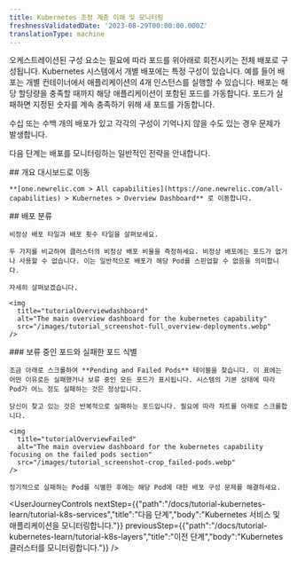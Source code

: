 ```yaml
---
title: Kubernetes 조정 계층 이해 및 모니터링
freshnessValidatedDate: '2023-08-29T00:00:00.000Z'
translationType: machine
---
```


오케스트레이션된 구성 요소는 필요에 따라 포드를 위아래로 회전시키는 전체 배포로 구성됩니다. Kubernetes 시스템에서 개별 배포에는 특정 구성이 있습니다. 예를 들어 배포는 개별 컨테이너에서 애플리케이션의 4개 인스턴스를 실행할 수 있습니다. 배포는 해당 할당량을 충족할 때까지 해당 애플리케이션이 포함된 포드를 가동합니다. 포드가 실패하면 지정된 숫자를 계속 충족하기 위해 새 포드를 가동합니다.

수십 또는 수백 개의 배포가 있고 각각의 구성이 기억나지 않을 수도 있는 경우 문제가 발생합니다.

다음 단계는 배포를 모니터링하는 일반적인 전략을 안내합니다.

<Steps>
  <Step>
    ## 개요 대시보드로 이동

    **[one.newrelic.com > All capabilities](https://one.newrelic.com/all-capabilities) > Kubernetes > Overview Dashboard** 로 이동합니다.
  </Step>

  <Step>
    ## 배포 분류

    비정상 배포 타일과 배포 횟수 타일을 살펴보세요.

    두 가지를 비교하여 클러스터의 비정상 배포 비율을 측정하세요. 비정상 배포에는 포드가 없거나 사용할 수 없습니다. 이는 일반적으로 배포가 해당 Pod를 스핀업할 수 없음을 의미합니다.

    자세히 살펴보겠습니다.

    <img
      title="tutorialOverviewdashboard"
      alt="The main overview dashboard for the kubernetes capability"
      src="/images/tutorial_screenshot-full_overview-deployments.webp"
    />
  </Step>

  <Step>
    ### 보류 중인 포드와 실패한 포드 식별

    조금 아래로 스크롤하여 **Pending and Failed Pods** 테이블을 찾습니다. 이 표에는 어떤 이유로든 실패했거나 보류 중인 모든 포드가 표시됩니다. 시스템의 기본 상태에 따라 Pod가 어느 정도 실패하는 것은 정상입니다.

    당신이 찾고 있는 것은 반복적으로 실패하는 포드입니다. 필요에 따라 차트를 아래로 스크롤합니다.

    <img
      title="tutorialOverviewFailed"
      alt="The main overview dashboard for the kubernetes capability focusing on the failed pods section"
      src="/images/tutorial_screenshot-crop_failed-pods.webp"
    />

    정기적으로 실패하는 Pod를 식별한 후에는 해당 Pod에 대한 배포 구성 문제를 해결하세요.
  </Step>
</Steps>

<UserJourneyControls
  nextStep={{"path":"/docs/tutorial-kubernetes-learn/tutorial-k8s-services","title":"다음 단계","body":"Kubernetes 서비스 및 애플리케이션을 모니터링합니다."}}
  previousStep={{"path":"/docs/tutorial-kubernetes-learn/tutorial-k8s-layers","title":"이전 단계","body":"Kubernetes 클러스터를 모니터링합니다."}}
/>
